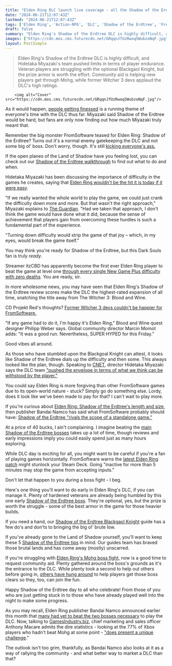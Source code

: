 ```yaml
---
title: "Elden Ring DLC launch live coverage - all the Shadow of the Erdtree news as it happens"
date: "2024-06-21T12:07:43Z"
lastmod: "2024-06-21T12:07:43Z"
tags: ['Elden Ring', 'Action-RPG', 'DLC', 'Shadow of the Erdtree', 'FromSoftware', 'Hidetaka Miyazaki', 'CD Projekt Red', 'The Witcher 3: Blood and Wine', 'Boss', 'Blackgaol Knight', 'Mohg', 'Community', 'Tips']
draft: false
summary: "Elden Ring's Shadow of the Erdtree DLC is highly difficult, and Hidetaka Miyazaki's team pushed limits in terms of player endurance. Veteran players are struggling with the optional Blackgaol Knight, but the prize armor is worth the effort. Community aid is helping new players get through Mohg, while former Witcher 3 devs applaud the DLC's high ratings."
images: ["https://cdn.mos.cms.futurecdn.net/GRqqnJfUzRwoq5WubzoNqF.jpg"]
layout: PostSimple
---
```

> Elden Ring's Shadow of the Erdtree DLC is highly difficult, and Hidetaka Miyazaki's team pushed limits in terms of player endurance. Veteran players are struggling with the optional Blackgaol Knight, but the prize armor is worth the effort. Community aid is helping new players get through Mohg, while former Witcher 3 devs applaud the DLC's high ratings.


        <img alt="Cover" src="https://cdn.mos.cms.futurecdn.net/GRqqnJfUzRwoq5WubzoNqF.jpg"/>
        
As it would happen, [people getting finessed](https://www.gamesradar.com/games/action-rpg/elden-ring-director-hidetaka-miyazaki-said-shadow-of-the-erdtree-would-be-hard-and-he-wasnt-kidding-im-getting-stomped/) is a running theme of everyone's time with the DLC thus far. Miyazaki said Shadow of the Erdtree would be hard, but fans are only now finding out how much Miyazaki truly meant that.

Remember the big monster FromSoftware teased for Elden Ring: Shadow of the Erdtree? Turns out it's a normal enemy gatekeeping the DLC and not some big ol' boss. Don't worry, though. It's still [kicking everyone's ass.](https://www.gamesradar.com/games/action-rpg/the-big-monster-fromsoftware-teased-for-elden-ring-shadow-of-the-erdtree-is-a-normal-enemy-gatekeeping-the-dlc-and-its-kicking-peoples-butts/)

If the open planes of the Land of Shadow have you feeling lost, you can check out our [Shadow of the Erdtree walkthrough](https://www.gamesradar.com/games/action/shadow-of-the-erdtree-what-to-do-where-to-go-first/) to find out what to do and when.

Hidetaka Miyazaki has been discussing the importance of difficulty in the games he creates, saying that [Elden Ring wouldn't be the hit it is today if it were easy](https://www.gamesradar.com/games/action-rpg/hidetaka-miyazaki-says-games-like-elden-ring-have-to-be-hard-if-we-really-wanted-the-whole-world-to-play-the-game-we-could-just-crank-the-difficulty-down/).

"If we really wanted the whole world to play the game, we could just crank the difficulty down more and more. But that wasn't the right approach," Miyazaki explains to [The Guardian](https://www.theguardian.com/games/article/2024/jun/21/hidetaka-miyazaki-fromsoftware-elden-ring-shadow-erdtree). "Had we taken that approach, I don't think the game would have done what it did, because the sense of achievement that players gain from overcoming these hurdles is such a fundamental part of the experience. 

"Turning down difficulty would strip the game of that joy – which, in my eyes, would break the game itself."

You may think you're ready for Shadow of the Erdtree, but this Dark Souls fan is truly *ready*. 

Streamer itzCBD has apparently become the first ever Elden Ring player to beat the game at level one [through every single New Game Plus difficulty with zero deaths](https://www.gamesradar.com/games/action-rpg/im-ready-for-elden-rings-dlc-but-not-as-ready-as-this-dark-souls-streamer-who-beat-the-whole-action-rpg-at-level-1-multiple-times-from-ng-to-ng7-without-ever-dying/). You are ready, sir.

In more wholesome news, you may have seen that Elden Ring's Shadow of the Erdtree review scores make the DLC the highest-rated expansion of all time, snatching the title away from The Witcher 3: Blood and Wine.  

CD Projekt Red's thoughts? [Former Witcher 3 devs couldn't be happier for FromSoftware.](https://www.gamesradar.com/games/action-rpg/shadow-of-the-erdtree-has-overtaken-the-witcher-3-blood-and-wine-as-the-highest-rated-dlc-but-the-new-runners-up-dont-mind-if-any-game-had-to-do-it-im-happy-its-elden-ring/) 

"If any game had to do it, I'm happy it's Elden Ring," Blood and Wine quest designer Philipp Weber says. Global community director Marcin Momot adds: "It was a good run. Nevertheless, SUPER HYPED for this Friday."

Good vibes all around.

As those who have stumbled upon the Blackgoal Knight can attest, it looks like Shadow of the Erdtree dials up the difficulty and then some. This always looked like the plan, though. Speaking to [CNET](https://www.cnet.com/tech/gaming/elden-ring-creator-hidetaka-miyazaki-talks-shadow-of-the-erdtree-new-weapons-and-more/), director Hidetaka Miyazaki says the DLC team ["pushed the envelope in terms of what we think can be withstood by the player."](https://www.gamesradar.com/games/action-rpg/how-hard-is-shadow-of-the-erdtree-hidetaka-miyazaki-says-fromsoftware-has-pushed-the-envelope-in-terms-of-what-we-think-can-be-withstood-by-the-player/#:~:text=As%20for%20the%20bosses%2C%20you,be%20withstood%20by%20the%20player.%22)

You could say Elden Ring is more forgiving than other FromSoftware games due to its open-world nature - stuck? Simply go do something else. Lordy, does it look like we've been made to pay for that? I can't wait to play more.

If you're curious about [Elden Ring: Shadow of the Erdtree's length and size](https://www.gamesradar.com/games/action-rpg/shadow-of-the-erdtree-how-long-to-beat-length/), then publisher Bandai Namco has said what FromSoftware probably should have: [Shadow of the Erdtree "rivals the scope of a standalone game."](https://www.gamesradar.com/games/action-rpg/elden-ring-publisher-bandai-namco-says-what-fromsoftware-probably-should-have-shadow-of-the-erdtree-rivals-the-scope-of-a-standalone-game/)

At a price of 40 bucks, I ain't complaining. I imagine beating the [main Shadow of the Erdtree bosses](https://www.gamesradar.com/games/action-rpg/shadow-of-the-erdtree-main-bosses-in-order/) takes up a lot of time, though reviews and early impressions imply you could easily spend just as many hours exploring.

While DLC day is exciting for all, you might want to be careful if you're a fan of playing games horizontally. FromSoftware warns the [latest Elden Ring patch](https://www.gamesradar.com/games/action-rpg/fromsoftware-warns-elden-ring-patch-112-might-stunlock-your-steam-deck-going-inactive-for-more-than-5-minutes-may-stop-the-game-from-accepting-inputs/) might stunlock your Steam Deck. Going "inactive for more than 5 minutes may stop the game from accepting inputs."

Don't let that happen to you during a boss fight - I beg.

Here's one thing you'll want to do early in Elden Ring's DLC, if you can manage it. Plenty of hardened veterans are already being humbled by this one early [Shadow of the Erdtree boss](https://www.gamesradar.com/games/action-rpg/returning-elden-ring-veterans-are-being-humbled-by-an-early-shadow-of-the-erdtree-boss-that-drops-some-of-the-best-armor-in-the-game-if-you-can-beat-the-big-brute/). They're optional, yes, but the prize is worth the struggle - some of the best armor in the game for those heavier builds. 

If you need a hand, our [Shadow of the Erdtree Blackgaol Knight](https://www.gamesradar.com/games/action-rpg/shadow-of-the-erdtree-blackgaol-knight/) guide has a few do's and don'ts to bringing the big ol' brute low. 

If you've already gone to the Land of Shadow yourself, you'll want to keep these 5 [Shadow of the Erdtree tips](https://www.gamesradar.com/games/action-rpg/shadow-of-the-erdtree-tips/) in mind. Our guides team has braved those brutal lands and has come away (mostly) unscarred. 

If you're struggling with [Elden Ring's Mohg boss fight](https://www.gamesradar.com/games/action-rpg/elden-ring-mohg-lord-of-blood-how-to-defeat-beat/), now is a good time to request community aid. Plenty gathered around the boss's grounds as it's the entrance to the DLC. While plenty took a second to help out others before going in, [others have hung around](https://www.gamesradar.com/games/action-rpg/elden-ring-veterans-are-celebrating-shadow-of-the-erdtrees-launch-by-helping-others-beat-mohg-so-they-can-join-them-in-the-lands-of-shadow/) to help players get those boss clears so they, too, can join the fun.

Happy Shadow of the Erdtree day to all who celebrate! From those of you who are just getting stuck in to those who have already played well into the night to make some progress. 

As you may recall, Elden Ring publisher Bandai Namco announced earlier this month that [many had yet to beat the two bosses necessary](https://www.gamesradar.com/games/action-rpg/as-elden-ring-dlc-nears-publisher-reminds-fans-you-cant-access-shadow-of-the-erdtree-without-beating-2-specific-bosses-as-at-least-77-on-xbox-havent-done-so-yet/) to play the DLC. Now, talking to [GamesIndustry.biz](https://www.gamesindustry.biz/elden-ring-shadow-of-the-erdtree-is-bandai-namcos-most-ambitious-expansion-launch), chief marketing and sales officer Anthony Macare admits the dire statistics - looking at the 77% of Xbox players who hadn't beat Mohg at some point - ["does present a unique challenge](https://www.gamesradar.com/games/rpg/git-gud-and-buy-the-dlc-please-elden-ring-publisher-bandai-namco-says-getting-people-to-beat-mohg-and-radahn-was-key-to-shadow-of-the-erdtree-marketing/)." 

The outlook isn't too grim, thankfully, as Bandai Namco also looks at it as a way of rallying the community - and what better way to market a DLC than that?
        